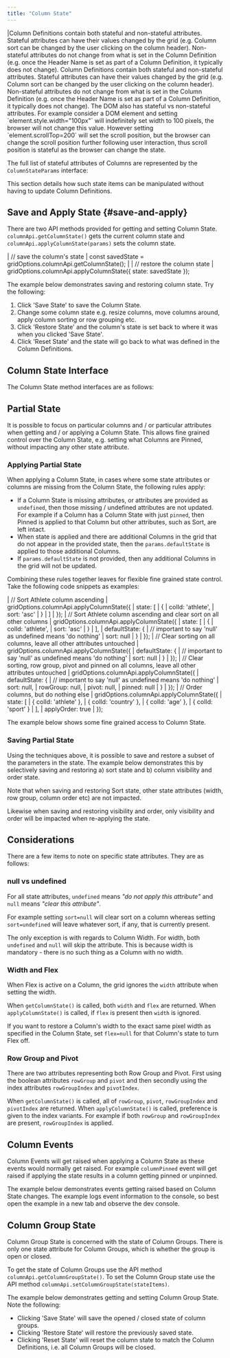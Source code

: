 ```yaml
---
title: "Column State"
---
```

<framework-specific-section frameworks="javascript,angular,vue">
|Column Definitions contain both stateful and non-stateful attributes. Stateful attributes can have their values changed by the grid (e.g. Column sort can be changed by the user clicking on the column header). Non-stateful attributes do not change from what is set in the Column Definition (e.g. once the Header Name is set as part of a Column Definition, it typically does not change).
</framework-specific-section>

<framework-specific-section frameworks="react">
<video-section id="d9Kohpbt42M" title="React Column State" header="true">
Column Definitions contain both stateful and non-stateful attributes. Stateful attributes can have their values changed by the grid (e.g. Column sort can be changed by the user clicking on the column header). Non-stateful attributes do not change from what is set in the Column Definition (e.g. once the Header Name is set as part of a Column Definition, it typically does not change).
</video-section>
</framework-specific-section>

<note>
The DOM also has stateful vs non-stateful attributes. For example consider a DOM element and setting 
`element.style.width="100px"` will indefinitely set width to 100 pixels, the browser will not change this value. 
However setting `element.scrollTop=200` will set the scroll position, but the browser can change the scroll
position further following user interaction, thus scroll position is stateful as the browser can change
the state.
</note>

The full list of stateful attributes of Columns are represented by the `ColumnStateParams` interface:

<interface-documentation interfaceName='ColumnStateParams' ></interface-documentation>

This section details how such state items can be manipulated without having to update Column Definitions.

## Save and Apply State {#save-and-apply}

There are two API methods provided for getting and setting Column State. `columnApi.getColumnState()` gets the current
column state and `columnApi.applyColumnState(params)` sets the column state.

<snippet>
| // save the column's state
| const savedState = gridOptions.columnApi.getColumnState();
|
| // restore the column state
| gridOptions.columnApi.applyColumnState({ state: savedState });
</snippet>

The example below demonstrates saving and restoring column state. Try the following:

1. Click 'Save State' to save the Column State.
1. Change some column state e.g. resize columns, move columns around, apply column sorting or row grouping etc.
1. Click 'Restore State' and the column's state is set back to where it was when you clicked 'Save State'.
1. Click 'Reset State' and the state will go back to what was defined in the Column Definitions.

<GridExampleRunner title='Save and Apply State' name='save-apply-state' type='generated' options='{ "enterprise": true, "modules": ["clientside", "rowgrouping", "columnpanel"] }'></GridExampleRunner>

## Column State Interface

The Column State method interfaces are as follows:

<api-documentation source='column-api/api.json' section='state' names='["getColumnState", "applyColumnState"]'></api-documentation>

## Partial State

It is possible to focus on particular columns and / or particular attributes when getting and / or applying a Column
State. This allows fine grained control over the Column State, e.g. setting what Columns are Pinned, without impacting
any other state attribute.

### Applying Partial State

When applying a Column State, in cases where some state attributes or columns are missing from the Column State,
the following rules apply:

- If a Column State is missing attributes, or attributes are provided as `undefined`, then those missing / undefined
attributes are not updated. For example if a Column has a Column State with just `pinned`, then Pinned is applied to
that Column but other attributes, such as Sort, are left intact.
- When state is applied and there are additional Columns in the grid that do not appear in the provided state, then the
`params.defaultState` is applied to those additional Columns.
- If `params.defaultState` is not provided, then any additional Columns in the grid will not be updated.

Combining these rules together leaves for flexible fine grained state control. Take the following code snippets as
examples:

<snippet>
| // Sort Athlete column ascending
| gridOptions.columnApi.applyColumnState({
|     state: [
|         {
|             colId: 'athlete',
|             sort: 'asc'
|         }
|     ]
| });
| // Sort Athlete column ascending and clear sort on all other columns
| gridOptions.columnApi.applyColumnState({
|     state: [
|         {
|             colId: 'athlete',
|             sort: 'asc'
|         }
|     ],
|     defaultState: {
|         // important to say 'null' as undefined means 'do nothing'
|         sort: null
|     }
| });
| // Clear sorting on all columns, leave all other attributes untouched
| gridOptions.columnApi.applyColumnState({
|     defaultState: {
|         // important to say 'null' as undefined means 'do nothing'
|         sort: null
|     }
| });
| // Clear sorting, row group, pivot and pinned on all columns, leave all other attributes untouched
| gridOptions.columnApi.applyColumnState({
|     defaultState: {
|         // important to say 'null' as undefined means 'do nothing'
|         sort: null,
|         rowGroup: null,
|         pivot: null,
|         pinned: null
|     }
| });
| // Order columns, but do nothing else
| gridOptions.columnApi.applyColumnState({
|     state: [
|         { colId: 'athlete' },
|         { colId: 'country' },
|         { colId: 'age' },
|         { colId: 'sport' }
|     ],
|     applyOrder: true
| });
</snippet>

The example below shows some fine grained access to Column State.

<GridExampleRunner title='Fine Grained State' name='fine-grained-state' type='mixed' options='{ "enterprise": true, "modules": ["clientside", "rowgrouping", "columnpanel"] }'></GridExampleRunner>

### Saving Partial State

Using the techniques above, it is possible to save and restore a subset of the parameters in the state.
The example below demonstrates this by selectively saving and restoring a) sort state and
b) column visibility and order state.

Note that when saving and restoring Sort state, other state attributes (width, row group, column order etc)
are not impacted.

Likewise when saving and restoring visibility and order, only visibility and order will be impacted when
re-applying the state.

<GridExampleRunner title='Selective State' name='selective-state' type='generated' options='{ "enterprise": true, "modules": ["clientside", "rowgrouping", "columnpanel"] }'></GridExampleRunner>

## Considerations

There are a few items to note on specific state attributes. They are as follows:

### **null** vs **undefined**

For all state attributes, `undefined` means _"do not apply this attribute"_ and `null` means _"clear this attribute"_.

For example setting `sort=null` will clear sort on a column whereas setting
`sort=undefined` will leave whatever sort, if any, that is currently present.

The only exception is with regards to Column Width. For width, both `undefined`
and `null` will skip the attribute. This is because width is mandatory - there
is no such thing as a Column with no width.

### Width and Flex

When Flex is active on a Column, the grid ignores the `width` attribute when setting the width.

When `getColumnState()` is called, both `width` and `flex` are returned.
When `applyColumnState()` is called, if `flex` is present then `width` is
ignored.

If you want to restore a Column's width to the exact same pixel width as specified in the Column State,
set `flex=null` for that Column's state to turn Flex off.

### Row Group and Pivot

There are two attributes representing both Row Group and Pivot. First using the boolean attributes
`rowGroup` and `pivot` and then secondly using the index attributes `rowGroupIndex`
and `pivotIndex`.

When `getColumnState()` is called, all of `rowGroup`, `pivot`,
`rowGroupIndex` and `pivotIndex` are returned. When
`applyColumnState()` is called, preference is given to the index variants. For example
if both `rowGroup` and `rowGroupIndex` are present, `rowGroupIndex`
is applied.

## Column Events

Column Events will get raised when applying a Column State as these events would
normally get raised. For example `columnPinned` event will get raised if applying
the state results in a column getting pinned or unpinned.

The example below demonstrates events getting raised based on Column State changes.
The example logs event information to the console, so best open the example in
a new tab and observe the dev console.

<GridExampleRunner title='Column Events' name='column-events' type='generated' options='{ "enterprise": true, "modules": ["clientside", "rowgrouping"] }'></GridExampleRunner>

## Column Group State

Column Group State is concerned with the state of Column Groups. There is only one state attribute for Column Groups,
which is whether the group is open or closed.

To get the state of Column Groups use the API method `columnApi.getColumnGroupState()`. To
set the Column Group state use the API method `columnApi.setColumnGroupState(stateItems)`.

<api-documentation source='column-api/api.json' section='state' names='["getColumnGroupState", "setColumnGroupState"]' ></api-documentation>

The example below demonstrates getting and setting Column Group State. Note the following:

- Clicking 'Save State' will save the opened / closed state of column groups.
- Clicking 'Restore State' will restore the previously saved state.
- Clicking 'Reset State' will reset the column state to match the Column Definitions,
i.e. all Column Groups will be closed.

<GridExampleRunner title='Column Group State' name='column-group-state' type='generated' options='{ "enterprise": true, "modules": ["clientside", "rowgrouping"] }'></GridExampleRunner>
